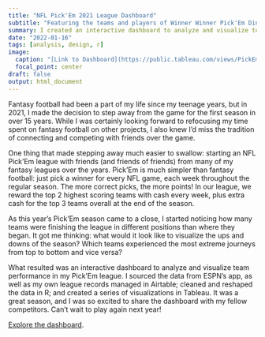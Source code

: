 ```yaml
---
title: "NFL Pick'Em 2021 League Dashboard"
subtitle: "Featuring the teams and players of Winner Winner Pick'Em Dinner."
summary: I created an interactive dashboard to analyze and visualize team performance in my NFL Pick'Em league.  
date: "2022-01-16"
tags: [analysis, design, r]
image:
  caption: "[Link to Dashboard](https://public.tableau.com/views/PickEm2021/WinnerWinnerPickEmDinner-2021SeasonRecap?:language=en-US&publish=yes&:display_count=n&:origin=viz_share_link)"
  focal_point: center
draft: false
output: html_document
---
```


Fantasy football had been a part of my life since my teenage years, but in 2021, I made the decision to step away from the game for the first season in over 15 years. While I was certainly looking forward to refocusing my time spent on fantasy football on other projects, I also knew I'd miss the tradition of connecting and competing with friends over the game. 

One thing that made stepping away much easier to swallow: starting an NFL Pick'Em league with friends (and friends of friends) from many of my fantasy leagues over the years. Pick'Em is much simpler than fantasy football: just pick a winner for every NFL game, each week throughout the regular season. The more correct picks, the more points! In our league, we reward the top 2 highest scoring teams with cash every week, plus extra cash for the top 3 teams overall at the end of the season. 

As this year's Pick'Em season came to a close, I started noticing how many teams were finishing the league in different positions than where they began. It got me thinking: what would it look like to visualize the ups and downs of the season? Which teams experienced the most extreme journeys from top to bottom and vice versa?

What resulted was an interactive dashboard to analyze and visualize team performance in my Pick'Em league. I sourced the data from ESPN's app, as well as my own league records managed in Airtable; cleaned and reshaped the data in R; and created a series of visualizations in Tableau. It was a great season, and I was so excited to share the dashboard with my fellow competitors. Can't wait to play again next year!

[Explore the dashboard](https://public.tableau.com/views/PickEm2021/WinnerWinnerPickEmDinner-2021SeasonRecap?:language=en-US&publish=yes&:display_count=n&:origin=viz_share_link).